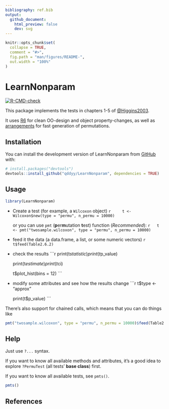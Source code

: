 ```yaml
---
bibliography: ref.bib
output:
  github_document:
    html_preview: false
    dev: svg
---
```


<!-- README.md is generated from README.Rmd. Please edit that file -->

```r
knitr::opts_chunk$set(
  collapse = TRUE,
  comment = "#>",
  fig.path = "man/figures/README-",
  out.width = "100%"
)
```

# LearnNonparam

<!-- badges: start -->
[![R-CMD-check](https://github.com/qddyy/LearnNonparam/actions/workflows/R-CMD-check.yaml/badge.svg)](https://github.com/qddyy/LearnNonparam/actions/workflows/R-CMD-check.yaml)
<!-- badges: end -->

This package implements the tests in chapters 1-5 of [@Higgins2003](#ref-Higgins2003).

It uses [R6](https://cran.r-project.org/package=R6) for clean OO-design and object property-changes, as well as [arrangements](https://cran.r-project.org/package=arrangements) for fast generation of permutations.

## Installation

You can install the development version of LearnNonparam from [GitHub](https://github.com/) with:

```r
# install.packages("devtools")
devtools::install_github("qddyy/LearnNonparam", dependencies = TRUE)
```

## Usage

```r
library(LearnNonparam)
```

- Create a test (for example, a `Wilcoxon` object)
    ```r
    t <- Wilcoxon$new(type = "permu", n_permu = 10000)
    ```

    or you can use `pmt` (**p**er**m**utation **t**est) function (*Recommended*):
    ```r
    t <- pmt("twosample.wilcoxon", type = "permu", n_permu = 10000)
    ```

- feed it the data (a data.frame, a list, or some numeric vectors)
    ```r
    t$feed(Table2.6.2)
    ```

- check the results
    ```r
    print(t$statistic)
    print(t$p_value)

    print(t$estimate)
    print(t$ci)

    t$plot_hist(bins = 12)
    ```

- modify some attributes and see how the results change
    ```r
    t$type <- "approx"

    print(t$p_value)
    ```

There's also support for chained calls, which means that you can do things like

```r
pmt("twosample.wilcoxon", type = "permu", n_permu = 10000)$feed(Table2.6.2)$plot_hist(bins = 12)$p_value
```

## Help

Just use `?...` syntax. 

If you want to know all available methods and attributes, it's a good idea to explore `?PermuTest` (all tests' **base class**) first. 

If you want to know all available tests, see `pmts()`. 

```r
pmts()
```

## References
